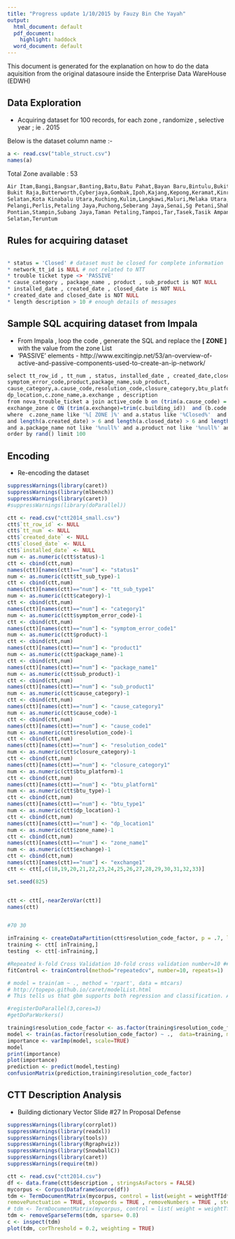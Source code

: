 ```yaml
---
title: "Progress update 1/10/2015 by Fauzy Bin Che Yayah"
output:
  html_document: default
  pdf_document:
    highlight: haddock
  word_document: default
---
```


This document is generated for the explanation on how to do the data aquisition from the original datasoure inside the Enterprise Data WareHouse (EDWH)

## Data Exploration 

* Acquiring dataset for 100 records, for each zone , randomize , selective year ; ie . 2015

Below is the dataset column name :-

```r
a <- read.csv("table_struct.csv")
names(a)
```

Total Zone available :  53

```r
Air Itam,Bangi,Bangsar,Banting,Batu,Batu Pahat,Bayan Baru,Bintulu,Bukit Anggerik,Bukit Mertajam,
Bukit Raja,Butterworth,Cyberjaya,Gombak,Ipoh,Kajang,Kepong,Keramat,Kinrara,Kl Central,Klang,Kota Kinabalu
Selatan,Kota Kinabalu Utara,Kuching,Kulim,Langkawi,Maluri,Melaka Utara,Miri,N. Sembilan Utara,Pandan,
Pelangi,Perlis,Petaling Jaya,Puchong,Seberang Jaya,Senai,Sg Petani,Shah Alam,Sibu,Skudai
Pontian,Stampin,Subang Jaya,Taman Petaling,Tampoi,Tar,Tasek,Tasik Ampang,Tdi,Teluk Intan,Terengganu
Selatan,Teruntum

```

## Rules for acquiring dataset

```r

* status = 'Closed' # dataset must be closed for complete information
* network_tt_id is NULL # not related to NTT
* trouble ticket type <> 'PASSIVE' 
* cause_category , package_name , product , sub_product is NOT NULL
* installed_date , created_date , closed_date is NOT NULL
* created_date and closed_date is NOT NULL
* length description > 10 # enough details of messages

```
## Sample SQL acquiring dataset from Impala

* From Impala , loop the code , generate the SQL and replace the **[ ZONE ]** with the value from the zone List
* 'PASSIVE' elements - http://www.excitingip.net/53/an-overview-of-active-and-passive-components-used-to-create-an-ip-network/

```r
select tt_row_id , tt_num , status, installed_date , created_date,closed_date,tt_sub_type,category,
symptom_error_code,product,package_name,sub_product,
cause_category,a.cause_code,resolution_code,closure_category,btu_platform, btu_type,
dp_location,c.zone_name,a.exchange , description
from nova_trouble_ticket a join active_code b on (trim(a.cause_code) = trim(b.cause_code)) join
exchange_zone c ON (trim(a.exchange)=trim(c.building_id))  and (b.code <> 'PASSIVE' )
where  c.zone_name like '%[ ZONE ]%' and a.status like '%Closed%'  and length(a.cause_category) > 1
and length(a.created_date) > 6 and length(a.closed_date) > 6 and length(a.installed_date) > 6
and a.package_name not like '%null%' and a.product not like '%null%' and a.sub_product not like '%null%' and  length(a.description) > 10
order by rand() limit 100 

```


## Encoding

* Re-encoding the dataset

```r
suppressWarnings(library(caret))
suppressWarnings(library(mlbench))
suppressWarnings(library(caret))
#suppressWarnings(library(doParallel))

ctt <- read.csv("ctt2014_small.csv")
ctt$`tt_row_id` <- NULL
ctt$`tt_num` <- NULL
ctt$`created_date` <- NULL
ctt$`closed_date` <- NULL
ctt$`installed_date` <- NULL
num <- as.numeric(ctt$status)-1
ctt <- cbind(ctt,num)
names(ctt)[names(ctt)=="num"] <- "status1"
num <- as.numeric(ctt$tt_sub_type)-1
ctt <- cbind(ctt,num)
names(ctt)[names(ctt)=="num"] <- "tt_sub_type1"
num <- as.numeric(ctt$category)-1
ctt <- cbind(ctt,num)
names(ctt)[names(ctt)=="num"] <- "category1"
num <- as.numeric(ctt$symptom_error_code)-1
ctt <- cbind(ctt,num)
names(ctt)[names(ctt)=="num"] <- "symptom_error_code1"
num <- as.numeric(ctt$product)-1
ctt <- cbind(ctt,num)
names(ctt)[names(ctt)=="num"] <- "product1"
num <- as.numeric(ctt$package_name)-1
ctt <- cbind(ctt,num)
names(ctt)[names(ctt)=="num"] <- "package_name1"
num <- as.numeric(ctt$sub_product)-1
ctt <- cbind(ctt,num)
names(ctt)[names(ctt)=="num"] <- "sub_product1"
num <- as.numeric(ctt$cause_category)-1
ctt <- cbind(ctt,num)
names(ctt)[names(ctt)=="num"] <- "cause_category1"
num <- as.numeric(ctt$cause_code)-1
ctt <- cbind(ctt,num)
names(ctt)[names(ctt)=="num"] <- "cause_code1"
num <- as.numeric(ctt$resolution_code)-1
ctt <- cbind(ctt,num)
names(ctt)[names(ctt)=="num"] <- "resolution_code1"
num <- as.numeric(ctt$closure_category)-1
ctt <- cbind(ctt,num)
names(ctt)[names(ctt)=="num"] <- "closure_category1"
num <- as.numeric(ctt$btu_platform)-1
ctt <- cbind(ctt,num)
names(ctt)[names(ctt)=="num"] <- "btu_platform1"
num <- as.numeric(ctt$btu_type)-1
ctt <- cbind(ctt,num)
names(ctt)[names(ctt)=="num"] <- "btu_type1"
num <- as.numeric(ctt$dp_location)-1
ctt <- cbind(ctt,num)
names(ctt)[names(ctt)=="num"] <- "dp_location1"
num <- as.numeric(ctt$zone_name)-1
ctt <- cbind(ctt,num)
names(ctt)[names(ctt)=="num"] <- "zone_name1"
num <- as.numeric(ctt$exchange)-1
ctt <- cbind(ctt,num)
names(ctt)[names(ctt)=="num"] <- "exchange1"
ctt <- ctt[,c(18,19,20,21,22,23,24,25,26,27,28,29,30,31,32,33)]

set.seed(825)


ctt <- ctt[,-nearZeroVar(ctt)] 
names(ctt)


#70 30 

inTraining <- createDataPartition(ctt$resolution_code_factor, p = .7, list = FALSE)
training <- ctt[ inTraining,]
testing  <- ctt[-inTraining,]

#Repeated k-fold Cross Validation 10-fold cross validation number=10 ## 10-fold CV  ## repeated ten times
fitControl <- trainControl(method="repeatedcv", number=10, repeats=1)

# model = train(am ~ ., method = 'rpart', data = mtcars)
# http://topepo.github.io/caret/modelList.html
# This tells us that gbm supports both regression and classification. As this is a binary classification, we need to force gbm into using the classification mode. We do this by changing the outcome variable to a factor (we use a copy of the outcome as we'll need the original one for our next model):

#registerDoParallel(3,cores=3)
#getDoParWorkers()

training$resolution_code_factor <- as.factor(training$resolution_code_factor)
model <- train(as.factor(resolution_code_factor) ~ .,  data=training, method="gbm", trControl=fitControl , verbose = FALSE )
importance <- varImp(model, scale=TRUE)
model
print(importance)
plot(importance)
prediction <- predict(model,testing)
confusionMatrix(prediction,training$resolution_code_factor)


```

## CTT Description Analysis

* Building dictionary Vector Slide #27 In Proposal Defense

```r
suppressWarnings(library(corrplot))
suppressWarnings(library(readxl))
suppressWarnings(library(tools))
suppressWarnings(library(Rgraphviz))
suppressWarnings(library(SnowballC))
suppressWarnings(library(caret))
suppressWarnings(require(tm))

ctt <- read.csv("ctt2014.csv")
df <- data.frame(ctt$description , stringsAsFactors = FALSE)
mycorpus <- Corpus(DataframeSource(df))
tdm <- TermDocumentMatrix(mycorpus, control = list(weight = weightTfIdf  ,
removePunctuation = TRUE, stopwords = TRUE , removeNumbers = TRUE , stemming  = FALSE))
# tdm <- TermDocumentMatrix(mycorpus, control = list( weight = weightTfIdf  , removePunctuation = TRUE, stopwords = TRUE , removeNumbers = TRUE ))
tdm <- removeSparseTerms(tdm, sparse= 0.8)
c <- inspect(tdm)
plot(tdm, corThreshold = 0.2, weighting = TRUE)
```




